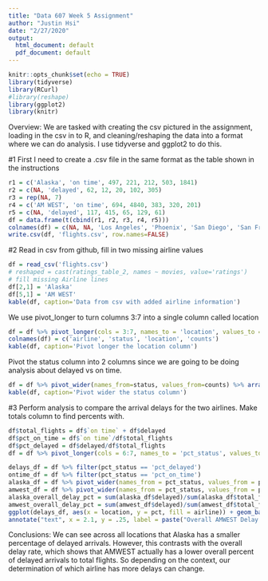 ```yaml
---
title: "Data 607 Week 5 Assignment"
author: "Justin Hsi"
date: "2/27/2020"
output:
  html_document: default
  pdf_document: default
---
```



```r
knitr::opts_chunk$set(echo = TRUE)
library(tidyverse)
library(RCurl)
#library(reshape)
library(ggplot2)
library(knitr)
```


Overview:
We are tasked with creating the csv pictured in the assignment, loading in the csv in to R,
and cleaning/reshaping the data into a format where we can do analysis. I use tidyverse
and ggplot2 to do this.


#1
First I need to create a .csv file in the same format as the table shown in the instructions
```r
r1 = c('Alaska', 'on time', 497, 221, 212, 503, 1841)
r2 = c(NA, 'delayed', 62, 12, 20, 102, 305)
r3 = rep(NA, 7)
r4 = c('AM WEST', 'on time', 694, 4840, 383, 320, 201)
r5 = c(NA, 'delayed', 117, 415, 65, 129, 61)
df = data.frame(t(cbind(r1, r2, r3, r4, r5)))
colnames(df) = c(NA, NA, 'Los Angeles', 'Phoenix', 'San Diego', 'San Francisco', 'Seattle')
write.csv(df, 'flights.csv', row.names=FALSE)
```

#2
Read in csv from github, fill in two missing airline values
```r
df = read_csv('flights.csv')
# reshaped = cast(ratings_table_2, names ~ movies, value='ratings')
# fill missing Airline lines
df[2,1] = 'Alaska'
df[5,1] = 'AM WEST'
kable(df, caption='Data from csv with added airline information')
```

We use pivot_longer to turn columns 3:7 into a single column called location
```r
df = df %>% pivot_longer(cols = 3:7, names_to = 'location', values_to ='counts', values_drop_na = TRUE)
colnames(df) = c('airline', 'status', 'location', 'counts')
kable(df, caption='Pivot longer the location column')
```

Pivot the status column into 2 columns since we are going to be doing analysis about delayed vs on time.
```r
df = df %>% pivot_wider(names_from=status, values_from=counts) %>% arrange(airline)
kable(df, caption='Pivot wider the status column')
```

#3
Perform analysis to compare the arrival delays for the two airlines.
Make totals column to find percents with.
```r
df$total_flights = df$`on time` + df$delayed
df$pct_on_time = df$`on time`/df$total_flights
df$pct_delayed = df$delayed/df$total_flights
df = df %>% pivot_longer(cols = 6:7, names_to = 'pct_status', values_to = 'pct')
```
```r
delays_df = df %>% filter(pct_status == 'pct_delayed')
ontime_df = df %>% filter(pct_status == 'pct_on_time')
alaska_df = df %>% pivot_wider(names_from = pct_status, values_from = pct) %>% filter(airline == 'Alaska')
amwest_df = df %>% pivot_wider(names_from = pct_status, values_from = pct) %>% filter(airline == 'AM WEST')
alaska_overall_delay_pct = sum(alaska_df$delayed)/sum(alaska_df$total_flights)
amwest_overall_delay_pct = sum(amwest_df$delayed)/sum(amwest_df$total_flights)
ggplot(delays_df, aes(x = location, y = pct, fill = airline)) + geom_bar(stat = 'identity', position = 'dodge') + ylab("pct_delays") + annotate("text", x = 2, y = .28, label = paste("Overall Alaska Delay Rate:", alaska_overall_delay_pct)) +
annotate("text", x = 2.1, y = .25, label = paste("Overall AMWEST Delay Rate:", amwest_overall_delay_pct))
```

Conclusions:
We can see across all locations that Alaska has a smaller percentage of delayed arrivals.
However, this contrasts with the overall delay rate, which shows that AMWEST actually
has a lower overall percent of delayed arrivals to total flights. So depending on the
context, our determination of which airline has more delays can change.
